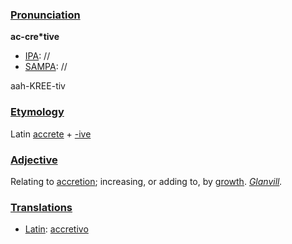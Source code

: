 ===[[Pronunciation]]===

'''ac-cre*tive'''
*[[IPA]]: //
*[[SAMPA]]: //
aah-KREE-tiv
===[[Etymology]]===

Latin [[accrete]] + [[-ive]]
===[[Adjective]]===

Relating to [[accretion]]; increasing, or adding to, by [[growth]]. ''[[Glanvill]].''
===[[Translations]]===

*[[Latin]]: [[accretivo]]